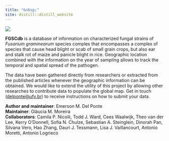 ```yaml
---
title: "&nbsp;"
site: distill::distill_website
---
```


![](front-image.png)

**FGSCdb** is a database of information on characterized fungal strains of *Fusarium graminearum* species complex that encompasses a complex of species that cause head blight or scab of small grain crops, but also ear and stalk rot of maize and panicle blight in rice. Geographic location combined with the information on the year of sampling allows to track the temporal and spatial spread of the pathogen.

The data have been gathered directly from researchers or extracted from the published articles whenever the geographic information can be obtained. We would like to extend the utility of this project by allowing other researches to contribute data to populate the global map. Get in touch ([delponte\@ufv.br](mailto:delponte@ufv.br){.email}) to receive instructions on how to submit your data.

**Author and maintainer**: Emerson M. Del Ponte \
**Maintainer**: Gláucia M. Moreira \
**Collaborators**: Camila P. Nicolli, Todd J. Ward, Cees Waalwijk, Theo van der Lee, Kerry O'Donnell, Sofia N. Chulze, Sebastian A. Steinglein, Dinorah Pan, Silvana Vero, Hao Zhang, Dauri J. Tessmann, Lisa J. Vaillancourt, Antonio Moretti, Antonio Logrieco
